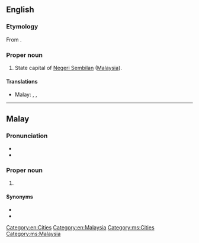 ==English==
{{wikipedia}}

===Etymology===
From {{etyl|ms|en}} {{m|ms|Seremban}}.

===Proper noun===
{{en-proper noun}}

# State capital of [[Negeri Sembilan]] ([[Malaysia]]).

====Translations====
{{trans-top|capital of Negeri Sembilan}}
* Malay: {{t|ms|Seremban}}, {{t|ms|Sungai Ujong}}, {{t|ms|Fu Yong}}
{{trans-mid}}
{{trans-bottom}}

[[Category:en:Cities]]
[[Category:en:Malaysia]]

----

==Malay==
{{wikipedia|lang=ms}}

===Pronunciation===
* {{IPA|/sərəmban/|lang=ms}}
* {{rhymes|əmban|ban|an|lang=ms}}

===Proper noun===
{{head|ms|proper noun}}

# {{l|en|Seremban}} {{qualifier|capital of Negeri Sembilan}}

====Synonyms====
* {{l|ms|Fu Yong}}
* {{l|ms|Sungai Ujong}}

[[Category:ms:Cities]]
[[Category:ms:Malaysia]]